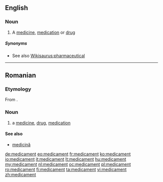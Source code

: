 ==English==

===Noun===
{{en-noun}}

# A [[medicine]], [[medication]] or [[drug]]

=====Synonyms=====
* See also [[Wikisaurus:pharmaceutical]]

----

==Romanian==

===Etymology===
From {{etyl|fr|ro}} {{term|médicament|lang=fr}}.

===Noun===
{{ro-noun|n|medicamente}}

# a [[medicine]], [[drug]], [[medication]]

====See also====
* [[medicină]]

[[de:medicament]]
[[eo:medicament]]
[[fr:medicament]]
[[ko:medicament]]
[[io:medicament]]
[[it:medicament]]
[[lt:medicament]]
[[hu:medicament]]
[[my:medicament]]
[[nl:medicament]]
[[oc:medicament]]
[[pl:medicament]]
[[ro:medicament]]
[[fi:medicament]]
[[ta:medicament]]
[[vi:medicament]]
[[zh:medicament]]